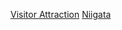 {{日本行政區劃分類導航|觀光地}}
{{Commonscat|Visitor attractions in Niigata prefecture}}

[[Category:新潟縣|Visitor Attraction]]
[[Category:日本各都道府縣旅遊景點|Niigata]]
